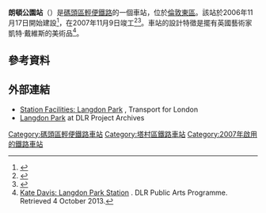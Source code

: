 {{Infobox London station |symbol = dlr
| name          = 朗頓公園<br />Langdon Park      
| alt_name      = 
| manager       = [[碼頭區輕便鐵路|碼頭區輕便鐵路]]  
| manager1      =
| manager2      = 
| owner         =
| owner1        =
| owner2        =
| locale        = [[波普勒|波普勒]]
| borough       = [[塔村區|塔村區]]
| platforms     = 2
| fare_zone     = 2
| fare_zone_1   = 
| railcode      =
| railcode2     =
| tubecode      =
| access        = yes
| access_note   = <ref>{{Citation step free tube map}}</ref> 
| image_name    = 2105956733 5a9474f169 o d.jpg  
| image_alt     =
| caption       = 車站入口
| latitude      = 51.515173
| longitude     = -0.014119
| map_type      =
| years1        = 2009年12月9日
| years2        = 
| years3        = 
| years4        = 
| years5        = 
| years6        = 
| years7        = 
| years8        = 
| years9        = 
| events1       = 啟用
| events2       =
| events3       =
| events4       =
| events5       =
| events6       =
| events7       =
| events8       =
| events9       =
| dlrbat0708    = 0.528
| dlrbat0809    = {{increase}} 1.911
| dlrbat1011    = {{increase}} 2.296
}}
'''朗頓公園站'''（{{lang-en|Langdon Park DLR station}}）是[[碼頭區輕便鐵路|碼頭區輕便鐵路]]的一個車站，位於[[倫敦東區|倫敦東區]]。該站於2006年11月17日開始建設<ref>{{cite web|url=http://www.tfl.gov.uk/corporate/media/newscentre/3452.aspx |title=Work begins on new DLR station at Langdon Park |publisher=Transport for London |date=2006-11-17 |accessdate=2007-10-11 |archiveurl=https://web.archive.org/web/20070930191909/http://www.tfl.gov.uk/corporate/media/newscentre/3452.aspx |archivedate=2007-09-30 |deadurl=yes }}</ref>，在2007年11月9日竣工<ref>{{cite web|url=http://www.tfl.gov.uk/corporate/media/newscentre/6816.aspx |title=New Docklands Light Railway station opens at Langdon Park |publisher=Transport for London |date=2007-12-10 |accessdate=2007-12-10 |archiveurl=https://web.archive.org/web/20071212210240/http://www.tfl.gov.uk/corporate/media/newscentre/6816.aspx |archivedate=2007-12-12 |deadurl=yes }}</ref><ref>{{cite news| url=http://www.transportbriefing.co.uk/story.php?id=4584| title=Langdon Park Docklands Light Railway station opens| publisher=Transport Briefing| date=10 December 2007| accessdate=2007-12-10| deadurl=yes| archiveurl=https://archive.is/20070515044306/http://www.transportbriefing.co.uk/story.php?id=4584| archivedate=2007年5月15日}} </ref>。車站的設計特徵是擺有英國藝術家凱特·戴維斯的美術品<ref>[http://www.dlrart.co.uk/project-detail.aspx?id=196 Kate Davis: Langdon Park Station] {{Wayback|url=http://www.dlrart.co.uk/project-detail.aspx?id=196 |date=20131005001306 }}. DLR Public Arts Programme. Retrieved 4 October 2013.</ref>。
== 參考資料 ==
{{reflist}}
==外部連結==
{{commons category|Langdon Park DLR station}}
*[http://www.tfl.gov.uk/gettingaround/transportaccessibility/dlr/6796.aspx Station Facilities: Langdon Park] {{Wayback|url=http://www.tfl.gov.uk/gettingaround/transportaccessibility/dlr/6796.aspx |date=20140302185250 }}, Transport for London 
*[https://web.archive.org/web/20131005003559/http://developments.dlr.co.uk/archives/langdon-park/ Langdon Park] at DLR Project Archives

{{DLR}}

{{DEFAULTSORT:Langdon Park}}
[[Category:碼頭區輕便鐵路車站|Category:碼頭區輕便鐵路車站]]
[[Category:塔村區鐵路車站|Category:塔村區鐵路車站]]
[[Category:2007年啟用的鐵路車站|Category:2007年啟用的鐵路車站]]